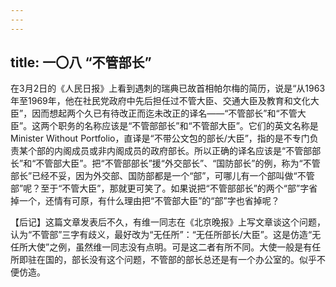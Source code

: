 ```yaml
---
---
---
```

title: 一〇八 “不管部长”
---






在3月2日的《人民日报》上看到遇刺的瑞典已故首相帕尔梅的简历，说是“从1963年至1969年，他在社民党政府中先后担任过不管大臣、交通大臣及教育和文化大臣”，因而想起两个久已有待改正而迄未改正的译名——“不管部长”和“不管大臣”。这两个职务的名称应该是“不管部部长”和“不管部大臣”。它们的英文名称是Minister Without Portfolio，直译是“不带公文包的部长/大臣”，指的是不专门负责某个部的内阁成员或非内阁成员的政府部长。所以正确的译名应该是“不管部部长”和“不管部大臣”。把“不管部部长”援“外交部长”、“国防部长”的例，称为“不管部长”已经不妥，因为外交部、国防部都是一个“部”，可哪儿有一个部叫做“不管部”呢？至于“不管大臣”，那就更可笑了。如果说把“不管部部长”的两个“部”字省掉一个，还情有可原，有什么理由把“不管部大臣”的“部”字也省掉呢？

【后记】这篇文章发表后不久，有维一同志在《北京晚报》上写文章谈这个问题，认为“不管部”三字有歧义，最好改为“无任所”：“无任所部长/大臣”。这是仿造“无任所大使”之例，虽然维一同志没有点明。可是这二者有所不同。大使一般是有任所即驻在国的，部长没有这个问题，不管部的部长总还是有一个办公室的。似乎不便仿造。